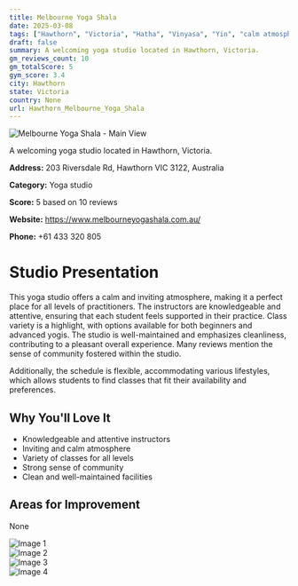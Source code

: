 ```yaml
---
title: Melbourne Yoga Shala
date: 2025-03-08
tags: ["Hawthorn", "Victoria", "Hatha", "Vinyasa", "Yin", "calm atmosphere", "community-oriented", "Hawthorn"]  
draft: false
summary: A welcoming yoga studio located in Hawthorn, Victoria.
gm_reviews_count: 10
gm_totalScore: 5
gym_score: 3.4
city: Hawthorn
state: Victoria
country: None
url: Hawthorn_Melbourne_Yoga_Shala
---
```


<div className="aspect-[16/9] relative my-8">
  <img 
    src="https://lh5.googleusercontent.com/p/AF1QipN9ohpeI3N4vBty-1n-GPK0V0eqqDWG1Wp9X24j=w1920-h1080-k-no"
    alt="Melbourne Yoga Shala - Main View"
    className="object-cover absolute inset-0 w-full h-full rounded-lg"
  />
</div>

A welcoming yoga studio located in Hawthorn, Victoria.

**Address:** 203 Riversdale Rd, Hawthorn VIC 3122, Australia

**Category:** Yoga studio

**Score:** 5 based on 10 reviews

**Website:** https://www.melbourneyogashala.com.au/

**Phone:** +61 433 320 805

# Studio Presentation

This yoga studio offers a calm and inviting atmosphere, making it a perfect place for all levels of practitioners. The instructors are knowledgeable and attentive, ensuring that each student feels supported in their practice. Class variety is a highlight, with options available for both beginners and advanced yogis. The studio is well-maintained and emphasizes cleanliness, contributing to a pleasant overall experience. Many reviews mention the sense of community fostered within the studio.

Additionally, the schedule is flexible, accommodating various lifestyles, which allows students to find classes that fit their availability and preferences.

## Why You'll Love It

- Knowledgeable and attentive instructors
- Inviting and calm atmosphere
- Variety of classes for all levels
- Strong sense of community
- Clean and well-maintained facilities

## Areas for Improvement

None

<div className="grid grid-cols-1 xl:grid-cols-2 gap-4 my-8">
<div className="aspect-[4/3] relative"><img src="https://lh5.googleusercontent.com/p/AF1QipNtWdazOMVPKzYdLNpRseJ7CNByIe7hXqO1wBo4=w1920-h1080-k-no" alt="Image 1" className="object-cover absolute inset-0 w-full h-full rounded-lg" /></div>
<div className="aspect-[4/3] relative"><img src="https://lh5.googleusercontent.com/p/AF1QipMRhN9j-sxqHEn4dtIe2ib7fn5dCyVGWeUTUOpn=w1920-h1080-k-no" alt="Image 2" className="object-cover absolute inset-0 w-full h-full rounded-lg" /></div>
<div className="aspect-[4/3] relative"><img src="https://lh5.googleusercontent.com/p/AF1QipMETGQONvfIuRh_vRfU93nM7JSrP3bYWElAY6tf=w1920-h1080-k-no" alt="Image 3" className="object-cover absolute inset-0 w-full h-full rounded-lg" /></div>
<div className="aspect-[4/3] relative"><img src="https://streetviewpixels-pa.googleapis.com/v1/thumbnail?panoid=y16eetJ1JpuaWqiRnvEpNg&cb_client=maps_sv.tactile.gps&w=203&h=100&yaw=349.933&pitch=0&thumbfov=100" alt="Image 4" className="object-cover absolute inset-0 w-full h-full rounded-lg" /></div>
</div>